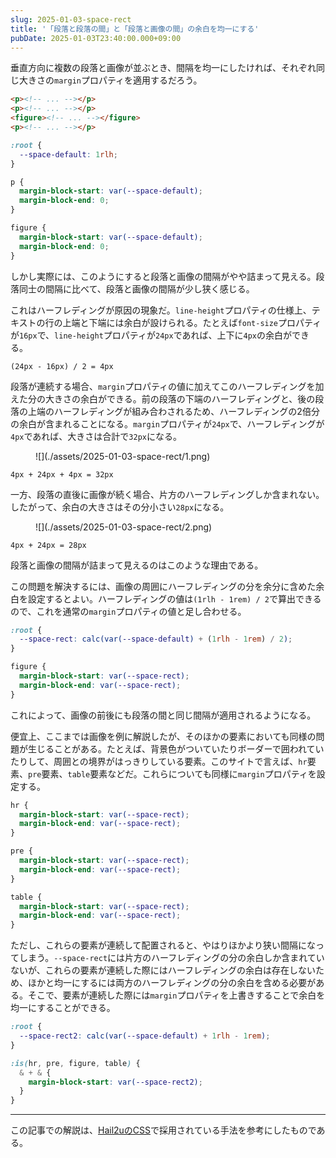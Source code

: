 ```yaml
---
slug: 2025-01-03-space-rect
title: '「段落と段落の間」と「段落と画像の間」の余白を均一にする'
pubDate: 2025-01-03T23:40:00.000+09:00
---
```



垂直方向に複数の段落と画像が並ぶとき、間隔を均一にしたければ、それぞれ同じ大きさの`margin`プロパティを適用するだろう。

```html
<p><!-- ... --></p>
<p><!-- ... --></p>
<figure><!-- ... --></figure>
<p><!-- ... --></p>
```

```css
:root {
  --space-default: 1rlh;
}

p {
  margin-block-start: var(--space-default);
  margin-block-end: 0;
}

figure {
  margin-block-start: var(--space-default);
  margin-block-end: 0;
}
```

<figure>
  <SmartIframe src="/2025-01-03-space-rect/demo.html" />
</figure>

しかし実際には、このようにすると段落と画像の間隔がやや詰まって見える。段落同士の間隔に比べて、段落と画像の間隔が少し狭く感じる。

これはハーフレディングが原因の現象だ。`line-height`プロパティの仕様上、テキストの行の上端と下端には余白が設けられる。たとえば`font-size`プロパティが`16px`で、`line-height`プロパティが`24px`であれば、上下に`4px`の余白ができる。

```
(24px - 16px) / 2 = 4px
```

段落が連続する場合、`margin`プロパティの値に加えてこのハーフレディングを加えた分の大きさの余白ができる。前の段落の下端のハーフレディングと、後の段落の上端のハーフレディングが組み合わされるため、ハーフレディングの2倍分の余白が含まれることになる。`margin`プロパティが`24px`で、ハーフレディングが`4px`であれば、大きさは合計で`32px`になる。

<figure>![](./assets/2025-01-03-space-rect/1.png)</figure>

```
4px + 24px + 4px = 32px
```

一方、段落の直後に画像が続く場合、片方のハーフレディングしか含まれない。したがって、余白の大きさはその分小さい`28px`になる。

<figure>![](./assets/2025-01-03-space-rect/2.png)</figure>

```
4px + 24px = 28px
```

段落と画像の間隔が詰まって見えるのはこのような理由である。

この問題を解決するには、画像の周囲にハーフレディングの分を余分に含めた余白を設定するとよい。ハーフレディングの値は`(1rlh - 1rem) / 2`で算出できるので、これを通常の`margin`プロパティの値と足し合わせる。

```css
:root {
  --space-rect: calc(var(--space-default) + (1rlh - 1rem) / 2);
}

figure {
  margin-block-start: var(--space-rect);
  margin-block-end: var(--space-rect);
}
```

これによって、画像の前後にも段落の間と同じ間隔が適用されるようになる。

便宜上、ここまでは画像を例に解説したが、そのほかの要素においても同様の問題が生じることがある。たとえば、背景色がついていたりボーダーで囲われていたりして、周囲との境界がはっきりしている要素。このサイトで言えば、`hr`要素、`pre`要素、`table`要素などだ。これらについても同様に`margin`プロパティを設定する。

```css
hr {
  margin-block-start: var(--space-rect);
  margin-block-end: var(--space-rect);
}

pre {
  margin-block-start: var(--space-rect);
  margin-block-end: var(--space-rect);
}

table {
  margin-block-start: var(--space-rect);
  margin-block-end: var(--space-rect);
}
```

ただし、これらの要素が連続して配置されると、やはりほかより狭い間隔になってしまう。`--space-rect`には片方のハーフレディングの分の余白しか含まれていないが、これらの要素が連続した際にはハーフレディングの余白は存在しないため、ほかと均一にするには両方のハーフレディングの分の余白を含める必要がある。そこで、要素が連続した際には`margin`プロパティを上書きすることで余白を均一にすることができる。

```css
:root {
  --space-rect2: calc(var(--space-default) + 1rlh - 1rem);
}

:is(hr, pre, figure, table) {
  & + & {
    margin-block-start: var(--space-rect2);
  }
}
```

---

この記事での解説は、[Hail2uのCSS](https://github.com/hail2u/hail2u.net/blob/v9.33.5/static/css/index.css)で採用されている手法を参考にしたものである。
